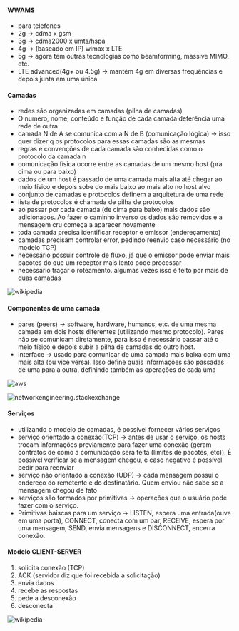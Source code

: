 






#### WWAMS

-   para telefones
-   2g → cdma x gsm
-   3g → cdma2000 x umts/hspa
-   4g → (baseado em IP) wimax x LTE
-   5g → agora tem outras tecnologias como beamforming, massive MIMO,
    etc.
-   LTE advanced(4g+ ou 4.5g) → mantém 4g em diversas frequências e
    depois junta em uma única








#### Camadas

-   redes são organizadas em camadas (pilha de camadas)
-   O numero, nome, conteúdo e função de cada camada deferência uma rede
    de outra
-   camada N de A se comunica com a N de B (comunicação lógica) → isso
    quer dizer q os protocolos para essas camadas são as mesmas
-   regras e convenções de cada camada são conhecidas como o protocolo
    da camada n
-   comunicação física ocorre entre as camadas de um mesmo host (pra
    cima ou para baixo)
-   dados de um host é passado de uma camada mais alta até chegar ao
    meio físico e depois sobe do mais baixo ao mais alto no host alvo
-   conjunto de camadas e protocolos definem a arquitetura de uma rede
-   lista de protocolos é chamada de pilha de protocolos
-   ao passar por cada camada (de cima para baixo) mais dados são
    adicionados. Ao fazer o caminho inverso os dados são removidos e a
    mensagem cru começa a aparecer novamente
-   toda camada precisa identificar receptor e emissor (endereçamento)
-   camadas precisam controlar error, pedindo reenvio caso necessário
    (no modelo TCP)
-   necessário possuir controle de fluxo, já que o emissor pode enviar
    mais pacotes do que um receptor mais lento pode processar
-   necessário traçar o roteamento. algumas vezes isso é feito por mais
    de duas camadas

![[wikipedia](https://en.wikipedia.org/wiki/OSI_model)](image_438.png)

#### Componentes de uma camada

-   pares (peers) → software, hardware, humanos, etc. de uma mesma
    camada em dois hosts diferentes (utilizando mesmo protocolo). Pares
    não se comunicam diretamente, para isso é necessário passar até o
    meio físico e depois subir a pilha de camadas do outro host.
-   interface → usado para comunicar de uma camada mais baixa com uma
    mais alta (ou vice versa). Isso define quais informações são
    passadas de uma para a outra, definindo também as operações de cada
    uma

![[aws](https://aws.amazon.com/what-is/osi-model/)](image_439.png)

![[networkengineering.stackexchange](https://networkengineering.stackexchange.com/questions/13364/osi-model-and-physical-location-of-the-layers)](image_440.png)

#### Serviços

-   utilizando o modelo de camadas, é possível fornecer vários serviços
-   serviço orientado a conexão(TCP) → antes de usar o serviço, os hosts
    trocam informações previamente para fazer uma conexão (geram
    contratos de como a comunicação será feita (limites de pacotes,
    etc)). É possível verificar se a mensagem chegou, e caso negativo é
    possível pedir para reenviar
-   serviço não orientado a conexão (UDP) → cada mensagem possui o
    endereço do remetente e do destinatário. Quem enviou não sabe se a
    mensagem chegou de fato
-   serviços são formados por primitivas → operações que o usuário pode
    fazer com o serviço.
-   Primitivas baiscas para um serviço → LISTEN, espera uma entrada(ouve
    em uma porta), CONNECT, conecta com um par, RECEIVE, espera por uma
    mensagem, SEND, envia mensagens e DISCONNECT, encerra conexão.

#### Modelo CLIENT-SERVER

1.  solicita conexão (TCP)
2.  ACK (servidor diz que foi recebida a solicitação)
3.  envia dados
4.  recebe as respostas
5.  pede a desconexão
6.  desconecta

![[wikipedia](https://en.wikipedia.org/wiki/Transmission_Control_Protocol)](image_441.png)


